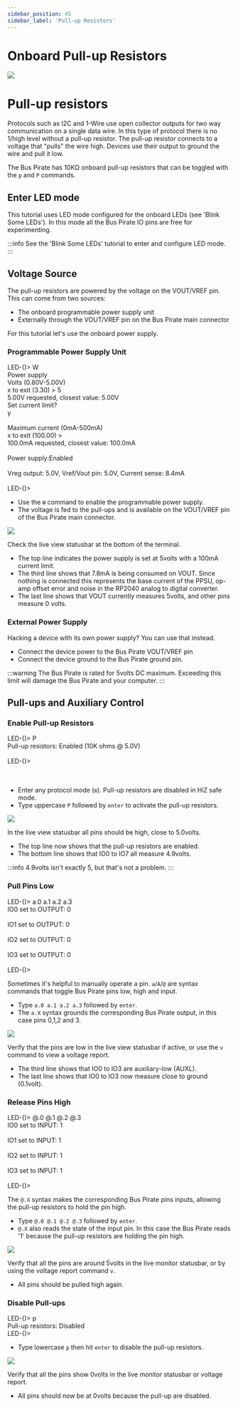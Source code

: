 ```yaml
---
sidebar_position: 45
sidebar_label: 'Pull-up Resistors'
---
```


# Onboard Pull-up Resistors

![](./img/pullups-1024.jpg)

# Pull-up resistors

Protocols such as I2C and 1-Wire use open collector outputs for two way communication on a single data wire. In this type of protocol there is no 1/high level without a pull-up resistor. The pull-up resistor connects to a voltage that "pulls" the wire high. Devices use their output to ground the wire and pull it low.

The Bus Pirate has 10KΩ onboard pull-up resistors that can be toggled with the ```p``` and ```P``` commands.

## Enter LED mode

This tutorial uses LED mode configured for the onboard LEDs (see 'Blink Some LEDs'). In this mode all the Bus Pirate IO pins are free for experimenting.

:::info
See the 'Blink Some LEDs' tutorial to enter and configure LED mode.
:::

## Voltage Source

The pull-up resistors are powered by the voltage on the VOUT/VREF pin. This can come from two sources:

- The onboard programmable power supply unit
- Externally through the VOUT/VREF pin on the Bus Pirate main connector

For this tutorial let's use the onboard power supply.

### Programmable Power Supply Unit

<BrowserWindow>
<span className="bp-prompt">LED-()></span> W<br/>
<span className="bp-info"><span className="bp-info">Power supply<br/>
Volts (0.80V-5.00V)</span></span><br/>
<span className="bp-prompt">x to exit (3.30) ></span> 5<br/>
<span className="bp-float">5.00</span>V<span className="bp-info"> requested, closest value: <span className="bp-float">5.00</span></span>V<br/>
Set current limit?<br/>
y <br/>
<br/>
<span className="bp-info">Maximum current (0mA-500mA)</span><br/>
<span className="bp-prompt">x to exit (100.00) ></span> <br/>
<span className="bp-float">100.0</span>mA<span className="bp-info"> requested, closest value: <span className="bp-float">100.0</span></span>mA<br/>
<br/>
<span className="bp-info">Power supply:</span>Enabled<br/>
<span className="bp-info"><br/>
Vreg output: <span className="bp-float">5.0</span></span>V<span className="bp-info">, Vref/Vout pin: <span className="bp-float">5.0</span></span>V<span className="bp-info">, Current sense: <span className="bp-float">8.4</span></span>mA<span className="bp-info"><br/>
</span><br/>
<span className="bp-prompt">LED-()></span> <br/>
</BrowserWindow>

 - Use the ```W``` command to enable the programmable power supply. 
 - The voltage is fed to the pull-ups and is available on the VOUT/VREF pin of the Bus Pirate main connector.

<BrowserWindow>

![](./img/pullup-statusbar-3.png)

</BrowserWindow>

Check the live view statusbar at the bottom of the terminal. 
- The top line indicates the power supply is set at 5volts with a 100mA current limit. 
- The third line shows that 7.8mA is being consumed on VOUT. Since nothing is connected this represents the base current of the PPSU, op-amp offset error and noise in the RP2040 analog to digital converter.
- The last line shows that VOUT currently measures 5volts, and other pins measure 0 volts.

### External Power Supply

Hacking a device with its own power supply? You can use that instead. 

- Connect the device power to the Bus Pirate VOUT/VREF pin
- Connect the device ground to the Bus Pirate ground pin.

:::warning
The Bus Pirate is rated for 5volts DC maximum. Exceeding this limit will damage the Bus Pirate and your computer.
:::

## Pull-ups and Auxiliary Control


### Enable Pull-up Resistors

<BrowserWindow>
<span className="bp-prompt">LED-()></span> P<br/>
<span className="bp-info"><span className="bp-info">Pull-up resistors:</span></span> Enabled (10K ohms @ <span className="bp-float">5.0</span>V)<br/>
<br/>
<span className="bp-prompt">LED-()></span> <br/>
<br/>
<br/>
</BrowserWindow>

- Enter any protocol mode (```m```). Pull-up resistors are disabled in HiZ safe mode.
- Type uppercase ```P``` followed by ```enter``` to activate the pull-up resistors.

<BrowserWindow>

![](./img/pullup-statusbar-1.png)

</BrowserWindow>

In the live view statusbar all pins should be high, close to 5.0volts.
- The top line now shows that the pull-up resistors are enabled.
- The bottom line shows that IO0 to IO7 all measure 4.9volts.

:::info
4.9volts isn't exactly 5, but that's not a problem.
:::

### Pull Pins Low

<BrowserWindow>
<span className="bp-prompt">LED-()></span> a.0 a.1 a.2 a.3<br/>
<span className="bp-info">IO<span className="bp-float">0<span className="bp-info"> set to</span></span></span> OUTPUT: <span className="bp-float">0</span><br/>
<br/>
<span className="bp-info">IO<span className="bp-float">1<span className="bp-info"> set to</span></span></span> OUTPUT: <span className="bp-float">0</span><br/>
<br/>
<span className="bp-info">IO<span className="bp-float">2<span className="bp-info"> set to</span></span></span> OUTPUT: <span className="bp-float">0</span><br/>
<br/>
<span className="bp-info">IO<span className="bp-float">3<span className="bp-info"> set to</span></span></span> OUTPUT: <span className="bp-float">0</span><br/>
<br/>
<span className="bp-prompt">LED-()></span> <br/>
</BrowserWindow>

Sometimes it's helpful to manually operate a pin. ```a```/```A```/```@``` are syntax commands that toggle Bus Pirate pins low, high and input.
- Type ```a.0 a.1 a.2 a.3``` followed by ```enter```.
- The ```a.X``` syntax grounds the corresponding Bus Pirate output, in this case pins 0,1,2 and 3.

<BrowserWindow>

![](./img/pullup-statusbar-2.png)

</BrowserWindow>

Verify that the pins are low in the live view statusbar if active, or use the ```v``` command to view a voltage report.
- The third line shows that IO0 to IO3 are auxiliary-low (AUXL).
- The last line shows that IO0 to IO3 now measure close to ground (0.1volt).

### Release Pins High

<BrowserWindow>
<span className="bp-prompt">LED-()></span> @.0 @.1 @.2 @.3<br/>
<span className="bp-info">IO<span className="bp-float">0<span className="bp-info"> set to</span></span></span> INPUT: <span className="bp-float">1</span><br/>
<br/>
<span className="bp-info">IO<span className="bp-float">1<span className="bp-info"> set to</span></span></span> INPUT: <span className="bp-float">1</span><br/>
<br/>
<span className="bp-info">IO<span className="bp-float">2<span className="bp-info"> set to</span></span></span> INPUT: <span className="bp-float">1</span><br/>
<br/>
<span className="bp-info">IO<span className="bp-float">3<span className="bp-info"> set to</span></span></span> INPUT: <span className="bp-float">1</span><br/>
<br/>
<span className="bp-prompt">LED-()></span> <br/>
</BrowserWindow>

The ```@.X``` syntax makes the corresponding Bus Pirate pins inputs, allowing the pull-up resistors to hold the pin high.  
- Type ```@.0 @.1 @.2 @.3``` followed by ```enter```.
- ```@.X``` also reads the state of the input pin. In this case the Bus Pirate reads '1' because the pull-up resistors are holding the pin high.


<BrowserWindow>

![](./img/pullup-statusbar-1.png)

</BrowserWindow>

Verify that all the pins are around 5volts in the live monitor statusbar, or by using the voltage report command ```v```.
- All pins should be pulled high again.

### Disable Pull-ups
<BrowserWindow>
<span className="bp-prompt">LED-()></span> p<br/>
<span className="bp-info">Pull-up resistors:</span> Disabled<br/>
<span className="bp-prompt">LED-()></span>
</BrowserWindow>

- Type lowercase ```p``` then hit ```enter``` to disable the pull-up resistors.

<BrowserWindow>

![](./img/pullup-statusbar-4.png)

</BrowserWindow>

Verify that all the pins show 0volts in the live monitor statusbar or voltage report.
- All pins should now be at 0volts because the pull-up are disabled.

<DiscourseComments/>